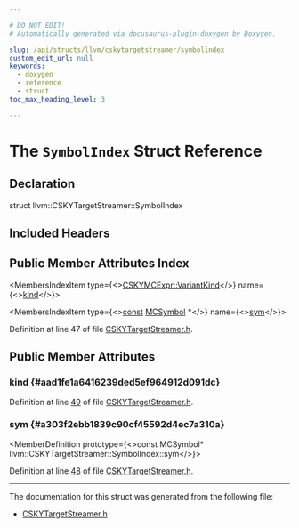 ```yaml
---

# DO NOT EDIT!
# Automatically generated via docusaurus-plugin-doxygen by Doxygen.

slug: /api/structs/llvm/cskytargetstreamer/symbolindex
custom_edit_url: null
keywords:
  - doxygen
  - reference
  - struct
toc_max_heading_level: 3

---
```





# The `SymbolIndex` Struct Reference

<DoxygenPage pluginConfig={pluginConfig}>



## Declaration

<CodeBlock>struct llvm::CSKYTargetStreamer::SymbolIndex</CodeBlock>

## Included Headers

<IncludesList>
<IncludesListItem
  filePath="Target/CSKY/MCTargetDesc/CSKYTargetStreamer.h"
  permalink="/docs/api/files/lib/lib/target/lib/target/csky/lib/target/csky/mctargetdesc/cskytargetstreamer-h"
  isLocal="true" />
</IncludesList>

## Public Member Attributes Index

<MembersIndex>

<MembersIndexItem
  type={<><a href="/docs/api/classes/llvm/cskymcexpr/#a93a07cb47b5fa9cdb2cc05126cd3d56d">CSKYMCExpr::VariantKind</a></>}
  name={<><a href="#aad1fe1a6416239ded5ef964912d091dc">kind</a></>}>
</MembersIndexItem>

<MembersIndexItem
  type={<><a href="/docs/api/files/lib/lib/target/lib/target/aarch64/aarch64promoteconstant-cpp/#a90f8350fecae261c25be85d38b451bff">const</a> <a href="/docs/api/classes/llvm/mcsymbol">MCSymbol</a> &#42;</>}
  name={<><a href="#a303f2ebb1839c90cf45592d4ec7a310a">sym</a></>}>
</MembersIndexItem>

</MembersIndex>


Definition at line 47 of file <a href="/docs/api/files/lib/lib/target/lib/target/csky/lib/target/csky/mctargetdesc/cskytargetstreamer-h">CSKYTargetStreamer.h</a>.

<SectionDefinition>

## Public Member Attributes

### kind {#aad1fe1a6416239ded5ef964912d091dc}

<MemberDefinition
  prototype="CSKYMCExpr::VariantKind llvm::CSKYTargetStreamer::SymbolIndex::kind">

Definition at line <a href="/docs/api/files/lib/lib/target/lib/target/csky/lib/target/csky/mctargetdesc/cskytargetstreamer-h/#l00049">49</a> of file <a href="/docs/api/files/lib/lib/target/lib/target/csky/lib/target/csky/mctargetdesc/cskytargetstreamer-h">CSKYTargetStreamer.h</a>.
</MemberDefinition>

### sym {#a303f2ebb1839c90cf45592d4ec7a310a}

<MemberDefinition
  prototype={<>const MCSymbol&#42; llvm::CSKYTargetStreamer::SymbolIndex::sym</>}>

Definition at line <a href="/docs/api/files/lib/lib/target/lib/target/csky/lib/target/csky/mctargetdesc/cskytargetstreamer-h/#l00048">48</a> of file <a href="/docs/api/files/lib/lib/target/lib/target/csky/lib/target/csky/mctargetdesc/cskytargetstreamer-h">CSKYTargetStreamer.h</a>.
</MemberDefinition>

</SectionDefinition>

<hr/>

The documentation for this struct was generated from the following file:

<ul>
<li><a href="/docs/api/files/lib/lib/target/lib/target/csky/lib/target/csky/mctargetdesc/cskytargetstreamer-h">CSKYTargetStreamer.h</a></li>
</ul>

</DoxygenPage>
